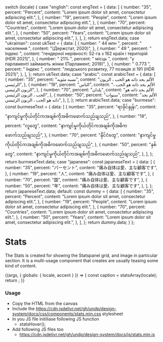 
  switch (locale) {
    case "english":
      const engText = {
        data: [
          {
            number: "35",
            percent: "Percent",
            content: "Lorem ipsum dolor sit amet, consectetur adipiscing elit.",
          },
          {
            number: "19",
            percent: "People",
            content: "Lorem ipsum dolor sit amet, consectetur adipiscing elit.",
          },
          {
            number: "70",
            percent: "Countries",
            content: "Lorem ipsum dolor sit amet, consectetur adipiscing elit.",
          },
          {
            number: "50",
            percent: "Years",
            content: "Lorem ipsum dolor sit amet, consectetur adipiscing elit.",
          },
        ],
      };
      return engText.data;
    case "ukrainian":
      const ukText = {
        data: [
          {
            number: " 44 млн ",
            percent: " населення ",
            content: "(Держстат, 2020)",
          },
          {
            number: " 49 ",
            percent: " Індекс ",
            content: "гендерної нерівності: 52-га з 162 країн і територій (HDR 2021)",
          },
          {
            number: " 21% ",
            percent: " місць ",
            content: "у парламенті займають жінки (Парламент, 2019)",
          },
          {
            number: " 0.773 ",
            percent: " Індекс ",
            content: "людського розвитку, 77 позиція зі 191 (HDR 2021)",
          },
        ],
      };
      return ukText.data;
    case "arabic":
      const arabicText = {
        data: [
          {
            number: "35",
            percent: "نسبه مئويه",
            content: "الألم بحد ذاته هو الحب ، الزبون الرئيسي",
          },
          {
            number: "19",
            percent: "الناس",
            content: "الألم بحد ذاته هو الحب ، الزبون الرئيسي",
          },
          {
            number: "70",
            percent: "بلدان",
            content: "الألم بحد ذاته هو الحب ، الزبون الرئيسي",
          },
          {
            number: "50",
            percent: "سنوات",
            content: "الألم بحد ذاته هو الحب ، الزبون الرئيسي",
          },
        ],
      };
      return arabicText.data;
    case "burmese":
      const burmeseText = {
        data: [
          {
            number: "35",
            percent: "ရာခိုင်နှုန်း",
            content: "နာကျင်မှုကိုယ်တိုင်ကအချစ်ကိုအဓိကဖောက်သည်ချသည်",
          },
          {
            number: "19",
            percent: "လူတွေ",
            content: "နာကျင်မှုကိုယ်တိုင်ကအချစ်ကိုအဓိကဖောက်သည်ချသည်",
          },
          {
            number: "70",
            percent: "နိုင်ငံတွေ",
            content: "နာကျင်မှုကိုယ်တိုင်ကအချစ်ကိုအဓိကဖောက်သည်ချသည်",
          },
          {
            number: "50",
            percent: "နှစ်တွေ",
            content: "နာကျင်မှုကိုယ်တိုင်ကအချစ်ကိုအဓိကဖောက်သည်ချသည်",
          },
        ],
      };
      return burmeseText.data;
    case "japanese":
      const japaneseText = {
        data: [
          {
            number: "35",
            percent: "パーセント",
            content: "痛み自体は愛、主な顧客です",
          },
          {
            number: "19",
            percent: "人",
            content: "痛み自体は愛、主な顧客です",
          },
          {
            number: "70",
            percent: "国",
            content: "痛み自体は愛、主な顧客です",
          },
          {
            number: "50",
            percent: "年",
            content: "痛み自体は愛、主な顧客です",
          },
        ],
      };
      return japaneseText.data;
    default:
      const dummy = {
        data: [
          {
            number: "35",
            percent: "Percent",
            content: "Lorem ipsum dolor sit amet, consectetur adipiscing elit.",
          },
          {
            number: "19",
            percent: "People",
            content: "Lorem ipsum dolor sit amet, consectetur adipiscing elit.",
          },
          {
            number: "70",
            percent: "Countries",
            content: "Lorem ipsum dolor sit amet, consectetur adipiscing elit.",
          },
          {
            number: "50",
            percent: "Years",
            content: "Lorem ipsum dolor sit amet, consectetur adipiscing elit.",
          },
        ],
      };
      return dummy.data;
  }
};

<Meta title="Components/UI components/Stats" />

# Stats

The Stats is created for showing the Statspanel grid, and image in particular section. It is a multi-usage component that creates are usually teasing some kind of content.

<Canvas>
  <Story
    name="Stats"
    parameters={{
      chromatic: { viewports: process.env.CHROMATIC_VIEWPORTS },
    }}
  >
    {(args, { globals: { locale, accent } }) => {
      const caption = statsArray(locale);
      return <Stats data={caption} imageback={BackgroundImg} {...args}></Stats>;
    }}
  </Story>
</Canvas>

###

### Usage

- Copy the HTML from the canvas
- Include the https://cdn.jsdelivr.net/gh/undp/design-system/docs/css/components/stats.min.css stylesheet
- In you JS file initiliase following JS function
  - statsHover();
- Add following JS files too
  - https://cdn.jsdelivr.net/gh/undp/design-system/docs/js/stats.min.js
